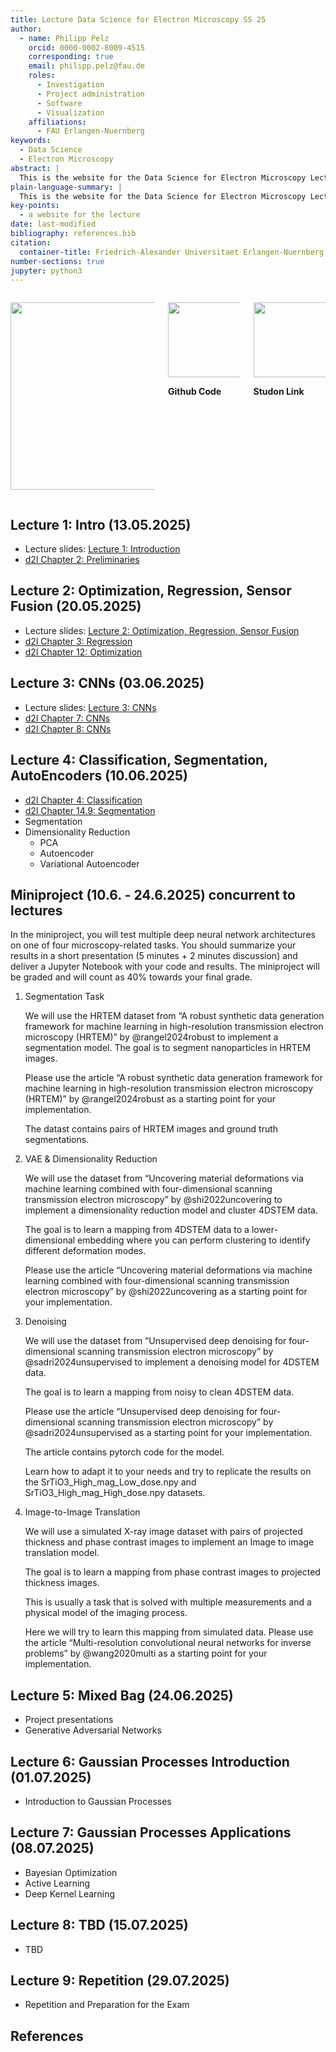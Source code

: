 ```yaml
---
title: Lecture Data Science for Electron Microscopy SS 25
author:
  - name: Philipp Pelz
    orcid: 0000-0002-8009-4515
    corresponding: true
    email: philipp.pelz@fau.de
    roles:
      - Investigation
      - Project administration
      - Software
      - Visualization
    affiliations:
      - FAU Erlangen-Nuernberg
keywords:
  - Data Science
  - Electron Microscopy
abstract: |
  This is the website for the Data Science for Electron Microscopy Lecture
plain-language-summary: |
  This is the website for the Data Science for Electron Microscopy Lecture
key-points:
  - a website for the lecture
date: last-modified
bibliography: references.bib
citation:
  container-title: Friedrich-Alexander Universitaet Erlangen-Nuernberg
number-sections: true
jupyter: python3
---
```


:::: {.columns}

::: {.column width="50%"}

[![](images/eclipse_header.png){width=300}](https://pelzlab.science)


:::

::: {.column width="25%"}
[![](images/github.jpeg){width=120}](https://github.com/ECLIPSE-Lab/DataScienceForElectronMicroscopy/tree/main/notebooks)


**Github Code**
:::

::: {.column width="25%"}
[![](images/studon.jpeg){width=120}](https://www.studon.fau.de/studon/ilias.php?baseClass=ilrepositorygui&cmd=infoScreenGoto&ref_id=6252031)


**Studon Link**
:::

::::


## Lecture 1: Intro (13.05.2025)

- Lecture slides: [Lecture 1: Introduction](https://pelzlab.science/public_presentations/data_science_for_em/01_intro/01_intro.html)
- [d2l Chapter 2: Preliminaries](https://d2l.ai/chapter_preliminaries/index.html)

## Lecture 2: Optimization, Regression, Sensor Fusion (20.05.2025) {#sec-lecture2}

- Lecture slides: [Lecture 2: Optimization, Regression, Sensor Fusion](https://pelzlab.science/public_presentations/data_science_for_em/02_regression/template.html#/title-slide)
- [d2l Chapter 3: Regression](https://d2l.ai/chapter_linear-regression/index.html)
- [d2l Chapter 12: Optimization](https://d2l.ai/chapter_optimization/index.html)

## Lecture 3: CNNs (03.06.2025) {#sec-lecture3}
- Lecture slides: [Lecture 3: CNNs](https://pelzlab.science/public_presentations/data_science_for_em/03_cnns/template.html#/title-slide)
- [d2l Chapter 7: CNNs](https://d2l.ai/chapter_convolutional-neural-networks/index.html)
- [d2l Chapter 8: CNNs](https://d2l.ai/chapter_convolutional-modern/index.html)

## Lecture 4: Classification, Segmentation, AutoEncoders (10.06.2025) {#sec-lecture4}

- [d2l Chapter 4: Classification](https://d2l.ai/chapter_linear-classification/index.html)
- [d2l Chapter 14.9: Segmentation](https://d2l.ai/chapter_computer-vision/semantic-segmentation-and-dataset.html)
- Segmentation
- Dimensionality Reduction
  - PCA
  - Autoencoder
  - Variational Autoencoder

## Miniproject (10.6. - 24.6.2025) concurrent to lectures {#sec-lecture5}

In the miniproject, you will test multiple deep neural network architectures on one of four microscopy-related tasks.
You should summarize your results in a short presentation (5 minutes + 2 minutes discussion) and deliver a Jupyter Notebook with your code and results.
The miniproject will be graded and will count as 40% towards your final grade.

1. Segmentation Task

    We will use the HRTEM dataset from "A robust synthetic data generation framework for machine learning in high-resolution transmission electron microscopy (HRTEM)" by @rangel2024robust to implement a segmentation model.
    The goal is to segment nanoparticles in HRTEM images.

    Please use the article  "A robust synthetic data generation framework for machine learning in high-resolution transmission electron microscopy (HRTEM)" by @rangel2024robust as a starting point for your implementation.

    The datast contains pairs of HRTEM images and ground truth segmentations. 

2. VAE & Dimensionality Reduction

    We will use the dataset from "Uncovering material deformations via machine learning combined with four-dimensional scanning transmission electron microscopy" by @shi2022uncovering to implement a dimensionality reduction model and cluster 4DSTEM data.

    The goal is to learn a mapping from 4DSTEM data to a lower-dimensional embedding where you can perform clustering to identify different deformation modes.

    Please use the article  "Uncovering material deformations via machine learning combined with four-dimensional scanning transmission electron microscopy" by @shi2022uncovering as a starting point for your implementation.    

3. Denoising

    We will use the dataset from "Unsupervised deep denoising for four-dimensional scanning transmission electron microscopy" by @sadri2024unsupervised to implement a denoising model for 4DSTEM data. 
    
    The goal is to learn a mapping from noisy to clean 4DSTEM data.

    Please use the article  "Unsupervised deep denoising for four-dimensional scanning transmission electron microscopy" by @sadri2024unsupervised as a starting point for your implementation.

    The article contains pytorch code for the model. 
    
    Learn how to adapt it to your needs and try to replicate the results on the SrTiO3_High_mag_Low_dose.npy and SrTiO3_High_mag_High_dose.npy datasets.

4. Image-to-Image Translation

    We will use a simulated X-ray image dataset with pairs of projected thickness and phase contrast images to implement an Image to image translation model. 
    
    The goal is to learn a mapping from phase contrast images to projected thickness images. 
    
    This is usually a task that is solved with multiple measurements and a physical model of the imaging process. 
    
    Here we will try to learn this mapping from simulated data. 
    Please use the article "Multi-resolution convolutional neural networks for inverse problems" by @wang2020multi as a starting point for your implementation.

## Lecture 5: Mixed Bag (24.06.2025)  {#sec-lecture6}

- Project presentations
- Generative Adversarial Networks

## Lecture 6: Gaussian Processes Introduction (01.07.2025) {#sec-lecture7}

- Introduction to Gaussian Processes  

## Lecture 7: Gaussian Processes Applications (08.07.2025) {#sec-lecture8}

- Bayesian Optimization
- Active Learning
- Deep Kernel Learning

## Lecture 8: TBD (15.07.2025) {#sec-lecture9}

- TBD


## Lecture 9: Repetition (29.07.2025) {#sec-lecture11}

- Repetition and Preparation for the Exam

## References {.unnumbered}

::: {#refs}
:::